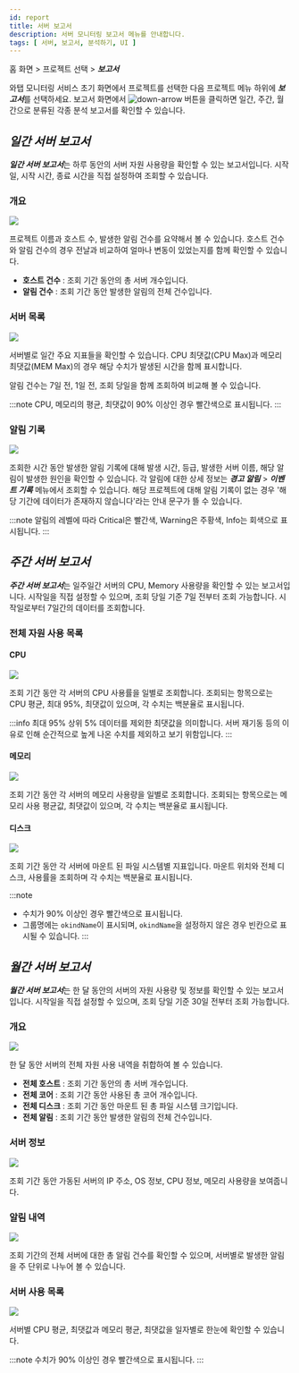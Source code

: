 ```yaml
---
id: report
title: 서버 보고서
description: 서버 모니터링 보고서 메뉴를 안내합니다. 
tags: [ 서버, 보고서, 분석하기, UI ]
---
```


홈 화면 > 프로젝트 선택 > ***보고서***

와탭 모니터링 서비스 초기 화면에서 프로젝트를 선택한 다음 프로젝트 메뉴 하위에 ***보고서***를 선택하세요. 보고서 화면에서 ![down-arrow](/img/down-arrow.svg) 버튼을 클릭하면 일간, 주간, 월간으로 분류된 각종 분석 보고서를 확인할 수 있습니다.

## ***일간 서버 보고서***

***일간 서버 보고서***는 하루 동안의 서버 자원 사용량을 확인할 수 있는 보고서입니다. 시작일, 시작 시간, 종료 시간을 직접 설정하여 조회할 수 있습니다.

### 개요

![](https://img.whatap.io/media/images/server_daily_report_01.png)

프로젝트 이름과 호스트 수, 발생한 알림 건수를 요약해서 볼 수 있습니다. 호스트 건수와 알림 건수의 경우 전날과 비교하여 얼마나 변동이 있었는지를 함께 확인할 수 있습니다.

* **호스트 건수** : 조회 기간 동안의 총 서버 개수입니다.
* **알림 건수** : 조회 기간 동안 발생한 알림의 전체 건수입니다.

### 서버 목록

![](https://img.whatap.io/media/images/server_daily_report_02.png)

서버별로 일간 주요 지표들을 확인할 수 있습니다. CPU 최댓값(CPU Max)과 메모리 최댓값(MEM Max)의 경우 해당 수치가 발생된 시간을 함께 표시합니다.

알림 건수는 7일 전, 1일 전, 조회 당일을 함께 조회하여 비교해 볼 수 있습니다.

:::note
CPU, 메모리의 평균, 최댓값이 90% 이상인 경우 <span class='loger'>빨간색</span>으로 표시됩니다.
:::

### 알림 기록

![](https://img.whatap.io/media/images/server_daily_report_03.png)

조회한 시간 동안 발생한 알림 기록에 대해 발생 시간, 등급, 발생한 서버 이름, 해당 알림이 발생한 원인을 확인할 수 있습니다.
각 알림에 대한 상세 정보는 ***경고 알림*** > ***이벤트 기록*** 메뉴에서 조회할 수 있습니다.
해당 프로젝트에 대해 알림 기록이 없는 경우 '해당 기간에 데이터가 존재하지 않습니다'라는 안내 문구가 뜰 수 있습니다.

:::note
알림의 레벨에 따라 <span class='loger'>Critical</span>은 <span class='loger'>빨간색</span>, <span class='wer'>Warning</span>은 <span class='wer'>주황색</span>, <span class='mstop'>Info</span>는 <span class='mstop'>회색</span>으로 표시됩니다.
:::

## ***주간 서버 보고서***

***주간 서버 보고서***는 일주일간 서버의 CPU, Memory 사용량을 확인할 수 있는 보고서입니다.
시작일을 직접 설정할 수 있으며, 조회 당일 기준 7일 전부터 조회 가능합니다.
시작일로부터 7일간의 데이터를 조회합니다.

### 전체 자원 사용 목록

#### CPU

![](https://img.whatap.io/media/images/server_weekly_report_01.png)

조회 기간 동안 각 서버의 CPU 사용률을 일별로 조회합니다.
조회되는 항목으로는 CPU 평균, 최대 95%, 최댓값이 있으며, 각 수치는 백분율로 표시됩니다.

:::info 최대 95%
상위 5% 데이터를 제외한 최댓값을 의미합니다. 서버 재기동 등의 이유로 인해 순간적으로 높게 나온 수치를 제외하고 보기 위함입니다.
:::

#### 메모리

![](https://img.whatap.io/media/images/server_weekly_report_02.png)

조회 기간 동안 각 서버의 메모리 사용량을 일별로 조회합니다.
조회되는 항목으로는 메모리 사용 평균값, 최댓값이 있으며, 각 수치는 백분율로 표시됩니다.

#### 디스크

![](https://img.whatap.io/media/images/server_weekly_report_03.png)

조회 기간 동안 각 서버에 마운트 된 파일 시스템별 지표입니다.
마운트 위치와 전체 디스크, 사용률을 조회하며 각 수치는 백분율로 표시됩니다.

:::note
* 수치가 90% 이상인 경우 <span class='loger'>빨간색</span>으로 표시됩니다. 
* 그룹명에는 `okindName`이 표시되며, `okindName`을 설정하지 않은 경우 빈칸으로 표시될 수 있습니다.
:::

## ***월간 서버 보고서***

***월간 서버 보고서***는 한 달 동안의 서버의 자원 사용량 및 정보를 확인할 수 있는 보고서입니다.
시작일을 직접 설정할 수 있으며, 조회 당일 기준 30일 전부터 조회 가능합니다.

### 개요

![](https://img.whatap.io/media/images/server_monthly_report_01.png)

한 달 동안 서버의 전체 자원 사용 내역을 취합하여 볼 수 있습니다.

* **전체 호스트** : 조회 기간 동안의 총 서버 개수입니다.
* **전체 코어** : 조회 기간 동안 사용된 총 코어 개수입니다.
* **전체 디스크** : 조회 기간 동안 마운트 된 총 파일 시스템 크기입니다.
* **전체 알림** : 조회 기간 동안 발생한 알림의 전체 건수입니다.

### 서버 정보

![](https://img.whatap.io/media/images/server_monthly_report_02.png)

조회 기간 동안 가동된 서버의 IP 주소, OS 정보, CPU 정보, 메모리 사용량을 보여줍니다.

### 알림 내역

![](https://img.whatap.io/media/images/server_monthly_report_03.png)

조회 기간의 전체 서버에 대한 총 알림 건수를 확인할 수 있으며, 서버별로 발생한 알림을 주 단위로 나누어 볼 수 있습니다.

### 서버 사용 목록

![](https://img.whatap.io/media/images/server_monthly_report_04.png)

서버별 CPU 평균, 최댓값과 메모리 평균, 최댓값을 일자별로 한눈에 확인할 수 있습니다.

:::note
수치가 90% 이상인 경우 <span class='loger'>빨간색</span>으로 표시됩니다. 
:::